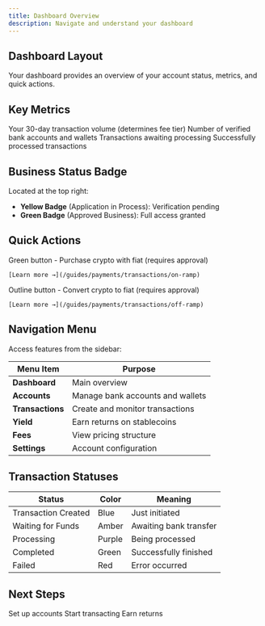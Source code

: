 ```yaml
---
title: Dashboard Overview
description: Navigate and understand your dashboard
---
```


## Dashboard Layout

Your dashboard provides an overview of your account status, metrics, and quick actions.

## Key Metrics

<CardGroup cols={2}>
  <Card title="Total Volume" icon="trending-up">
    Your 30-day transaction volume (determines fee tier)
  </Card>
  <Card title="Active Accounts" icon="wallet">
    Number of verified bank accounts and wallets
  </Card>
  <Card title="Pending Requests" icon="clock">
    Transactions awaiting processing
  </Card>
  <Card title="Completed" icon="check-circle">
    Successfully processed transactions
  </Card>
</CardGroup>

## Business Status Badge

Located at the top right:

- **Yellow Badge** (Application in Process): Verification pending
- **Green Badge** (Approved Business): Full access granted

## Quick Actions

<Steps>
  <Step title="Create On-Ramp">
    Green button - Purchase crypto with fiat (requires approval)
    
    [Learn more →](/guides/payments/transactions/on-ramp)
  </Step>
  
  <Step title="Create Off-Ramp">
    Outline button - Convert crypto to fiat (requires approval)
    
    [Learn more →](/guides/payments/transactions/off-ramp)
  </Step>
</Steps>

## Navigation Menu

Access features from the sidebar:

| Menu Item | Purpose |
|-----------|---------|
| **Dashboard** | Main overview |
| **Accounts** | Manage bank accounts and wallets |
| **Transactions** | Create and monitor transactions |
| **Yield** | Earn returns on stablecoins |
| **Fees** | View pricing structure |
| **Settings** | Account configuration |

## Transaction Statuses

| Status | Color | Meaning |
|--------|-------|---------|
| Transaction Created | Blue | Just initiated |
| Waiting for Funds | Amber | Awaiting bank transfer |
| Processing | Purple | Being processed |
| Completed | Green | Successfully finished |
| Failed | Red | Error occurred |

## Next Steps

<CardGroup cols={3}>
  <Card title="Manage Accounts" icon="wallet" href="/guides/payments/accounts/overview">
    Set up accounts
  </Card>
  <Card title="Create Transaction" icon="exchange" href="/guides/payments/transactions/overview">
    Start transacting
  </Card>
  <Card title="Explore Yield" icon="chart-line" href="/guides/payments/yield/overview">
    Earn returns
  </Card>
</CardGroup>
